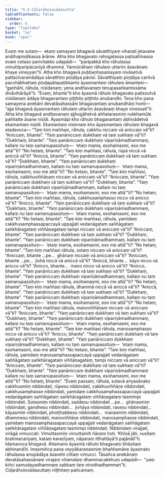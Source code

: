 ```yaml
---
title: "5.5 Cūḷarāhulovādasutta"
tableOfContents: false
sidebar:
  order: 6
type: "tipitaka"
basket: "su"
book: "upar"
---
```



<DynamicBreadcrumb />

<Division number="416" book="upar">

<Paragraph number="1185" book="upar">
Evaṃ me sutaṃ—  ekaṃ samayaṃ bhagavā sāvatthiyaṃ viharati jetavane anāthapiṇḍikassa ārāme. Atha kho bhagavato rahogatassa paṭisallīnassa evaṃ cetaso parivitakko udapādi—  “paripakkā kho rāhulassa vimuttiparipācanīyā dhammā. Yannūnāhaṃ rāhulaṃ uttariṃ āsavānaṃ khaye vineyyan”ti. Atha kho bhagavā pubbaṇhasamayaṃ nivāsetvā pattacīvaramādāya sāvatthiṃ piṇḍāya pāvisi. Sāvatthiyaṃ piṇḍāya caritvā pacchābhattaṃ piṇḍapātapaṭikkanto āyasmantaṃ rāhulaṃ āmantesi—  “gaṇhāhi, rāhula, nisīdanaṃ; yena andhavanaṃ tenupasaṅkamissāma divāvihārāyā”ti. “Evaṃ, bhante”ti kho āyasmā rāhulo bhagavato paṭissutvā nisīdanaṃ ādāya bhagavantaṃ piṭṭhito piṭṭhito anubandhi.
</Paragraph>

<Paragraph number="1186" book="upar">
Tena kho pana samayena anekāni devatāsahassāni bhagavantaṃ anubandhāni honti—  “ajja bhagavā āyasmantaṃ rāhulaṃ uttariṃ āsavānaṃ khaye vinessatī”ti. Atha kho bhagavā andhavanaṃ ajjhogāhetvā aññatarasmiṃ rukkhamūle paññatte āsane nisīdi. Āyasmāpi kho rāhulo bhagavantaṃ abhivādetvā ekamantaṃ nisīdi. Ekamantaṃ nisinnaṃ kho āyasmantaṃ rāhulaṃ bhagavā etadavoca—
</Paragraph>

</Division>
<Division number="417" book="upar">

<Paragraph number="1187" book="upar">
“Taṃ kiṃ maññasi, rāhula, cakkhu niccaṃ vā aniccaṃ vā”ti? “Aniccaṃ, bhante”. “Yaṃ panāniccaṃ dukkhaṃ vā taṃ sukhaṃ vā”ti? “Dukkhaṃ, bhante”. “Yaṃ panāniccaṃ dukkhaṃ vipariṇāmadhammaṃ, kallaṃ nu taṃ samanupassituṃ—  ‘etaṃ mama, esohamasmi, eso me attā’”ti? “No hetaṃ, bhante”. “Taṃ kiṃ maññasi, rāhula, rūpā niccā vā aniccā vā”ti? “Aniccā, bhante”. “Yaṃ panāniccaṃ dukkhaṃ vā taṃ sukhaṃ vā”ti? “Dukkhaṃ, bhante”. “Yaṃ panāniccaṃ dukkhaṃ vipariṇāmadhammaṃ, kallaṃ nu taṃ samanupassituṃ—  ‘etaṃ mama, esohamasmi, eso me attā’”ti? “No hetaṃ, bhante”. “Taṃ kiṃ maññasi, rāhula, cakkhuviññāṇaṃ niccaṃ vā aniccaṃ vā”ti? “Aniccaṃ, bhante”. “Yaṃ panāniccaṃ dukkhaṃ vā taṃ sukhaṃ vā”ti? “Dukkhaṃ, bhante”. “Yaṃ panāniccaṃ dukkhaṃ vipariṇāmadhammaṃ, kallaṃ nu taṃ samanupassituṃ—  ‘etaṃ mama, esohamasmi, eso me attā’”ti? “No hetaṃ, bhante”. “Taṃ kiṃ maññasi, rāhula, cakkhusamphasso nicco vā anicco vā”ti? “Anicco, bhante”. “Yaṃ panāniccaṃ dukkhaṃ vā taṃ sukhaṃ vā”ti? “Dukkhaṃ, bhante”. “Yaṃ panāniccaṃ dukkhaṃ vipariṇāmadhammaṃ, kallaṃ nu taṃ samanupassituṃ—  ‘etaṃ mama, esohamasmi, eso me attā’”ti? “No hetaṃ, bhante”. “Taṃ kiṃ maññasi, rāhula, yamidaṃ cakkhusamphassapaccayā uppajjati vedanāgataṃ saññāgataṃ saṅkhāragataṃ viññāṇagataṃ tampi niccaṃ vā aniccaṃ vā”ti? “Aniccaṃ, bhante”. “Yaṃ panāniccaṃ dukkhaṃ vā taṃ sukhaṃ vā”ti? “Dukkhaṃ, bhante”. “Yaṃ panāniccaṃ dukkhaṃ vipariṇāmadhammaṃ, kallaṃ nu taṃ samanupassituṃ—  ‘etaṃ mama, esohamasmi, eso me attā’”ti? “No hetaṃ, bhante”.
</Paragraph>

</Division>
<Division number="418" book="upar">

<Paragraph number="1188" book="upar">
“Taṃ kiṃ maññasi rāhula, sotaṃ niccaṃ vā aniccaṃ vā”ti? “Aniccaṃ, bhante …pe…  ghānaṃ niccaṃ vā aniccaṃ vā”ti? “Aniccaṃ, bhante …pe…  jivhā niccā vā aniccā vā”ti? “Aniccā, bhante…  kāyo nicco vā anicco vā”ti? “Anicco, bhante…  mano nicco vā anicco vā”ti? “Anicco, bhante”. “Yaṃ panāniccaṃ dukkhaṃ vā taṃ sukhaṃ vā”ti? “Dukkhaṃ, bhante”. “Yaṃ panāniccaṃ dukkhaṃ vipariṇāmadhammaṃ, kallaṃ nu taṃ samanupassituṃ—  ‘etaṃ mama, esohamasmi, eso me attā’”ti? “No hetaṃ, bhante”. “Taṃ kiṃ maññasi rāhula, dhammā niccā vā aniccā vā”ti? “Aniccā, bhante”. “Yaṃ panāniccaṃ dukkhaṃ vā taṃ sukhaṃ vā”ti? “Dukkhaṃ, bhante”. “Yaṃ panāniccaṃ dukkhaṃ vipariṇāmadhammaṃ, kallaṃ nu taṃ samanupassituṃ—  ‘etaṃ mama, esohamasmi, eso me attā’”ti? “No hetaṃ, bhante”. “Taṃ kiṃ maññasi rāhula, manoviññāṇaṃ niccaṃ vā aniccaṃ vā”ti? “Aniccaṃ, bhante”. “Yaṃ panāniccaṃ dukkhaṃ vā taṃ sukhaṃ vā”ti? “Dukkhaṃ, bhante”. “Yaṃ panāniccaṃ dukkhaṃ vipariṇāmadhammaṃ, kallaṃ nu taṃ samanupassituṃ—  ‘etaṃ mama, esohamasmi, eso me attā’”ti? “No hetaṃ, bhante”. “Taṃ kiṃ maññasi rāhula, manosamphasso nicco vā anicco vā”ti? “Anicco, bhante”. “Yaṃ panāniccaṃ dukkhaṃ vā taṃ sukhaṃ vā”ti? “Dukkhaṃ, bhante”. “Yaṃ panāniccaṃ dukkhaṃ vipariṇāmadhammaṃ, kallaṃ nu taṃ samanupassituṃ—  ‘etaṃ mama, esohamasmi, eso me attā’”ti? “No hetaṃ, bhante”. “Taṃ kiṃ maññasi, rāhula, yamidaṃ manosamphassapaccayā uppajjati vedanāgataṃ saññāgataṃ saṅkhāragataṃ viññāṇagataṃ, tampi niccaṃ vā aniccaṃ vā”ti? “Aniccaṃ, bhante”. “Yaṃ panāniccaṃ dukkhaṃ vā taṃ sukhaṃ vā”ti? “Dukkhaṃ, bhante”. “Yaṃ panāniccaṃ dukkhaṃ vipariṇāmadhammaṃ kallaṃ nu taṃ samanupassituṃ—  ‘etaṃ mama, esohamasmi, eso me attā’”ti? “No hetaṃ, bhante”.
</Paragraph>

</Division>
<Division number="419" book="upar">

<Paragraph number="1189" book="upar">
“Evaṃ passaṃ, rāhula, sutavā ariyasāvako cakkhusmiṃ nibbindati, rūpesu nibbindati, cakkhuviññāṇe nibbindati, cakkhusamphasse nibbindati, yamidaṃ cakkhusamphassapaccayā uppajjati vedanāgataṃ saññāgataṃ saṅkhāragataṃ viññāṇagataṃ tasmimpi nibbindati. Sotasmiṃ nibbindati, saddesu nibbindati …pe…  ghānasmiṃ nibbindati, gandhesu nibbindati…  jivhāya nibbindati, rasesu nibbindati…  kāyasmiṃ nibbindati, phoṭṭhabbesu nibbindati…  manasmiṃ nibbindati, dhammesu nibbindati, manoviññāṇe nibbindati, manosamphasse nibbindati, yamidaṃ manosamphassapaccayā uppajjati vedanāgataṃ saññāgataṃ saṅkhāragataṃ viññāṇagataṃ tasmimpi nibbindati. Nibbindaṃ virajjati, virāgā vimuccati. Vimuttasmiṃ vimuttamiti ñāṇaṃ hoti. ‘Khīṇā jāti, vusitaṃ brahmacariyaṃ, kataṃ karaṇīyaṃ, nāparaṃ itthattāyā’ti pajānātī”ti.
</Paragraph>

<Paragraph number="1190" book="upar">
Idamavoca bhagavā. Attamano āyasmā rāhulo bhagavato bhāsitaṃ abhinandīti. Imasmiñca pana veyyākaraṇasmiṃ bhaññamāne āyasmato rāhulassa anupādāya āsavehi cittaṃ vimucci. Tāsañca anekānaṃ devatāsahassānaṃ virajaṃ vītamalaṃ dhammacakkhuṃ udapādi—  “yaṃ kiñci samudayadhammaṃ sabbaṃ taṃ nirodhadhamman”ti.

</Paragraph>
</Division>

<Paragraph number="1191" type="center" book="upar">
Cūḷarāhulovādasuttaṃ niṭṭhitaṃ pañcamaṃ.
</Paragraph>